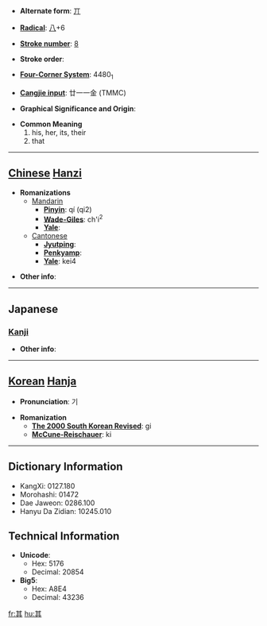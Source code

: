 * '''Alternate form''': [[丌]]

* '''[[Wiktionary:Chinese radical index| Radical]]''': [[Wiktionary:Chinese radical index 八|八]]+6

* '''[[Wiktionary:Chinese total strokes index|Stroke number]]''': [[Wiktionary:Chinese total strokes index 8|8]]

* '''Stroke order''': 

* '''[[Wiktionary:Chinese four corner index|Four-Corner System]]''': 4480<sub>1</sub>

* '''[[Wiktionary:Chinese Cangjie index|Cangjie input]]''': 廿一一金 (TMMC)

* '''Graphical Significance and Origin''': 

* '''Common Meaning'''
*#his, her, its, their
*# that


----

== [[Chinese]] [[Hanzi]] ==

* '''Romanizations'''
** [[Mandarin]]
*** '''[[Pinyin]]''': qí (qi2)
*** '''[[Wade-Giles]]''': ch'i<sup>2</sup>
*** '''[[Yale]]''': 
**[[Cantonese]]
***'''[[Jyutping]]''':
***'''[[Penkyamp]]''': 
***'''[[Yale]]''': kei4

* '''Other info''': 

----

==Japanese==
===[[Kanji]]===
{{kanji|on readings=[[き]] (ki), [[ぎ]] (gi)
|kun readings=[[その]] (sono), [[それ]] (sore)
}}

* '''Other info''':  

----

== [[Korean]] [[Hanja]] ==

* '''Pronunciation''': 기

* '''Romanization'''
** '''[[The 2000 South Korean Revised Romanization|The 2000 South Korean Revised]]''': gi
** '''[[McCune-Reischauer]]''': ki

----

== Dictionary Information ==

* KangXi: 0127.180
* Morohashi: 01472
* Dae Jaweon: 0286.100
* Hanyu Da Zidian: 10245.010

== Technical Information ==

* '''Unicode''':
** Hex: 5176
** Decimal: 20854
* '''Big5''':
** Hex: A8E4
** Decimal: 43236

[[fr:其]]
[[hu:其]]